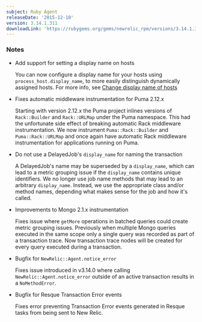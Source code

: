 ```yaml
---
subject: Ruby Agent
releaseDate: '2015-12-10'
version: 3.14.1.311
downloadLink: 'https://rubygems.org/gems/newrelic_rpm/versions/3.14.1.311'
---
```


### Notes

* Add support for setting a display name on hosts

  You can now configure a display name for your hosts using `process_host.display_name`, to more easily distinguish dynamically assigned hosts. For more info, see [Change display name of hosts](https://docs.newrelic.com/docs/apm/new-relic-apm/maintenance/add-rename-remove-hosts#display_name)
* Fixes automatic middleware instrumentation for Puma 2.12.x

  Starting with version 2.12.x the Puma project inlines versions of `Rack::Builder` and `Rack::URLMap` under the Puma namespace. This had the unfortunate side effect of breaking automatic Rack middleware instrumentation. We now instrument `Puma::Rack::Builder` and `Puma::Rack::URLMap` and once again have automatic Rack middleware instrumentation for applications running on Puma.
* Do not use a DelayedJob's `display_name` for naming the transaction

  A DelayedJob's name may be superseded by a `display_name`, which can lead to a metric grouping issue if the `display_name` contains unique identifiers. We no longer use job name methods that may lead to an arbitrary `display_name`. Instead, we use the appropriate class and/or method names, depending what makes sense for the job and how it's called.
* Improvements to Mongo 2.1.x instrumentation

  Fixes issue where `getMore` operations in batched queries could create metric grouping issues. Previously when multiple Mongo queries executed in the same scope only a single query was recorded as part of a transaction trace. Now transaction trace nodes will be created for every query executed during a transaction.
* Bugfix for `NewRelic::Agent.notice_error`

  Fixes issue introduced in v3.14.0 where calling `NewRelic::Agent.notice_error` outside of an active transaction results in a `NoMethodError`.
* Bugfix for Resque Transaction Error events

  Fixes error preventing Transaction Error events generated in Resque tasks from being sent to New Relic.
